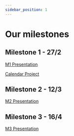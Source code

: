```yaml
---
sidebar_position: 1
---
```



# Our milestones

## Milestone 1 - 27/2

[M1 Presentation](/pdf/M1_-_DSD_Presentation.pdf)

[Calendar Project](/pdf/Calendar_PI.pdf)

## Milestone 2 - 12/3

[M2 Presentation](/pdf/M2_-_DSD_Presentation.pdf)

## Milestone 3 - 16/4

[M3 Presentation](/pdf/M3_-_DSD_Presentation.pdf)

<ReactPlayer playing controls url='/videos/P1_M3_demo.mp4' />